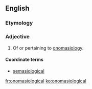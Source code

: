 ==English==

===Etymology===
{{suffix|onomasiology|ical}}

===Adjective===
{{en-adj}}

# Of or pertaining to [[onomasiology]].

====Coordinate terms====
* [[semasiological]]

[[fr:onomasiological]]
[[ko:onomasiological]]